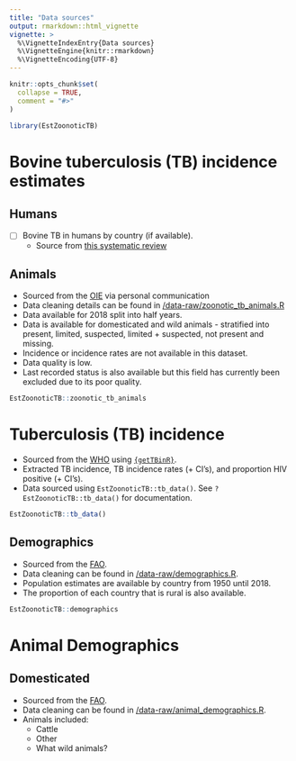 ```yaml
---
title: "Data sources"
output: rmarkdown::html_vignette
vignette: >
  %\VignetteIndexEntry{Data sources}
  %\VignetteEngine{knitr::rmarkdown}
  %\VignetteEncoding{UTF-8}
---
```


```r
knitr::opts_chunk$set(
  collapse = TRUE,
  comment = "#>"
)
```

```r
library(EstZoonoticTB)
```


# Bovine tuberculosis (TB) incidence estimates

## Humans

- [ ] Bovine TB in humans by country (if available). 
    - Source from [this systematic review](https://www.ncbi.nlm.nih.gov/pmc/articles/PMC4816377/)
    
## Animals

* Sourced from the [OIE](https://www.oie.int) via personal communication
* Data cleaning details can be found in [/data-raw/zoonotic_tb_animals.R](https://github.com/seabbs/EstZoonoticTB/blob/master/data-raw/zoonotic_tb_animals.R)
* Data available for 2018 split into half years.
* Data is available for domesticated and wild animals - stratified into present, limited, suspected, limited + suspected, not present and missing. 
* Incidence or incidence rates are not available in this dataset.
* Data quality is low.
* Last recorded status is also available but this field has currently been excluded due to its poor quality. 

```r
EstZoonoticTB::zoonotic_tb_animals
```

# Tuberculosis (TB) incidence

* Sourced from the [WHO](http://www.who.int/tb/country/data/download/en/) using [`{getTBinR}`](https://www.samabbott.co.uk/getTBinR/index.html).
* Extracted TB incidence, TB incidence rates (+ CI's), and proportion HIV positive (+ CI's).
* Data sourced using `EstZoonoticTB::tb_data()`. See `?EstZoonoticTB::tb_data()` for documentation.


```r
EstZoonoticTB::tb_data()
```


## Demographics

* Sourced from the [FAO](http://www.fao.org/faostat/en/?#data/OA). 
* Data cleaning can be found in [/data-raw/demographics.R](https://github.com/seabbs/EstZoonoticTB/blob/master/data-raw/demographoics.R).
* Population estimates are available by country from 1950 until 2018. 
* The proportion of each country that is rural is also available.


```r
EstZoonoticTB::demographics
```
   
   
# Animal Demographics

## Domesticated

* Sourced from the [FAO](http://www.fao.org/faostat/en/?#data/OA). 
* Data cleaning can be found in [/data-raw/animal_demographics.R](https://github.com/seabbs/EstZoonoticTB/blob/master/data-raw/animal_demographics.R).
* Animals included:
  * Cattle
  * Other
  * What wild animals?


